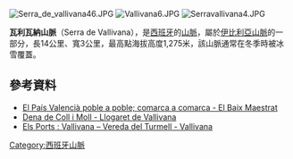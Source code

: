 [[Image:Serra_de_vallivana46.JPG|right]]
[[Image:Vallivana6.JPG|thumb]]
[[Image:Serravallivana4.JPG|thumb]]

{{Coord|40|31|48|N|0|2|2|E|display=title}}

'''瓦利瓦納山脈'''（Serra de Vallivana），是[[西班牙|西班牙]]的[[山脈|山脈]]，屬於[[伊比利亞山脈|伊比利亞山脈]]的一部分，長14公里、寬3公里，最高點海拔高度1,275米，該山脈通常在冬季時被冰雪覆蓋。

==參考資料==
*[http://www.uv.es/~fjglez/pais/baixmaestrat.html El País Valencià poble a poble; comarca a comarca - El Baix Maestrat] {{Wayback|url=http://www.uv.es/~fjglez/pais/baixmaestrat.html |date=20180104222658 }}
*[https://web.archive.org/web/20111009151202/http://www.morella.net/morella/conocenos/el_antiguo_termino_de_morella/coll_i_moll/llogaret_de_vallivana Dena de Coll i Moll - Llogaret de Vallivana]
*[http://vamosderuta.blogspot.com/2010/05/els-ports-vallivana-vereda-del-turmell.html Els Ports : Vallivana – Vereda del Turmell - Vallivana] {{Wayback|url=http://vamosderuta.blogspot.com/2010/05/els-ports-vallivana-vereda-del-turmell.html |date=20120322230838 }}

{{Spain-geo-stub}}
[[Category:西班牙山脈|Category:西班牙山脈]]